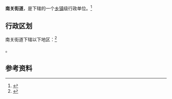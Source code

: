 {{中国乡级行政区|37/07/02/002/000}}

'''南关街道'''，是{{PRC admin/fullname|37/07/02/002/000|3}}下辖的一个[[乡镇|乡镇]]级行政单位。<ref>{{PRC admin/ref sgc|{{PRC admin/parent|37/07/02/002/000}}}}</ref>

== 行政区划 ==

南关街道下辖以下地区：<ref>{{PRC admin/ref sgc|37/07/02/002/000}}</ref>

{{PRC admin/children|37/07/02/002/000}}。

== 参考资料 ==

{{reflist}}

{{行政区划小作品}}
{{PRC admin/navcat|37/07/02/002/000}}